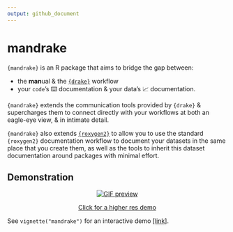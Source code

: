 ```yaml
---
output: github_document
---
```


<!-- README.md is generated from README.Rmd. Edit that file & knit to generate README -->

# mandrake

`{mandrake}` is an R package that aims to bridge the gap between:

* the **man**ual & the [`{drake}`](https://github.com/ropensci/drake) workflow
* your `code`'s ⌨️  documentation & your data's 📈 documentation. 

`{mandrake}` extends the communication tools provided by `{drake}` & supercharges them to connect directly with
your workflows at both an eagle-eye view, & in intimate detail.

`{mandrake}` also extends [`{roxygen2}`](https://github.com/r-lib/roxygen2/) to allow you to use the standard `{roxygen2}` documentation workflow to document
your datasets in the same place that you create them, as well as the tools to inherit this dataset documentation around
packages with minimal effort.

## Demonstration

<center>
<a href="https://giant.gfycat.com/RipePersonalBorzoi.webm">
<img src="https://thumbs.gfycat.com/RipePersonalBorzoi-size_restricted.gif" class="img-fluid" alt="GIF preview">
<p>Click for a higher res demo</p>
</a>
</center>

See `vignette("mandrake")` for an interactive demo [[link]](https://mstrasiot.to/mandrake/articles/mandrake.html).
